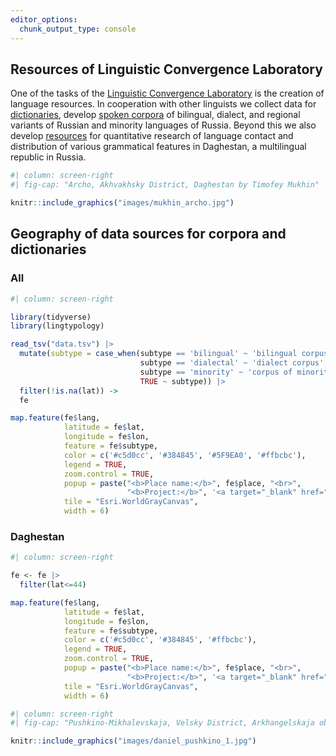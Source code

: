```yaml
---
editor_options: 
  chunk_output_type: console
---
```


## Resources of Linguistic Convergence Laboratory

One of the tasks of the [Linguistic Convergence Laboratory](https://ilcl.hse.ru/en/) is the creation of language resources. In cooperation with other linguists we collect data for [dictionaries](resources.html#dictionaries), develop [spoken corpora](resources.html#spoken-corpora) of bilingual, dialect, and regional variants of Russian and minority languages of Russia. Beyond this we also develop [resources](resources.html#other) for quantitative research of language contact and distribution of various grammatical features in Daghestan, a multilingual republic in Russia.

```r
#| column: screen-right
#| fig-cap: "Archo, Akhvakhsky District, Daghestan by Timofey Mukhin"

knitr::include_graphics("images/mukhin_archo.jpg")
```


## Geography of data sources for corpora and dictionaries

::: {.panel-tabset}

### All

```r
#| column: screen-right

library(tidyverse)
library(lingtypology)

read_tsv("data.tsv") |> 
  mutate(subtype = case_when(subtype == 'bilingual' ~ 'bilingual corpus',
                             subtype == 'dialectal' ~ 'dialect corpus',
                             subtype == 'minority' ~ 'corpus of minority languages',
                             TRUE ~ subtype)) |> 
  filter(!is.na(lat)) ->
  fe

map.feature(fe$lang,
            latitude = fe$lat,
            longitude = fe$lon,
            feature = fe$subtype,
            color = c('#c5d0cc', '#384845', '#5F9EA0', '#ffbcbc'),
            legend = TRUE,
            zoom.control = TRUE,
            popup = paste("<b>Place name:</b>", fe$place, "<br>",
                          "<b>Project:</b>", '<a target="_blank" href="', fe$link, '">', fe$name),
            tile = "Esri.WorldGrayCanvas",
            width = 6)
```

### Daghestan

```r
#| column: screen-right

fe <- fe |> 
  filter(lat<=44)

map.feature(fe$lang,
            latitude = fe$lat,
            longitude = fe$lon,
            feature = fe$subtype,
            color = c('#c5d0cc', '#384845', '#ffbcbc'),
            legend = TRUE,
            zoom.control = TRUE,
            popup = paste("<b>Place name:</b>", fe$place, "<br>",
                          "<b>Project:</b>", '<a target="_blank" href="', fe$link, '">', fe$name),
            tile = "Esri.WorldGrayCanvas",
            width = 6)
```

:::

```r
#| column: screen-right
#| fig-cap: "Pushkino-Mikhalevskaja, Velsky District, Arkhangelskaja oblastj by Michael Daniel"

knitr::include_graphics("images/daniel_pushkino_1.jpg")
```

